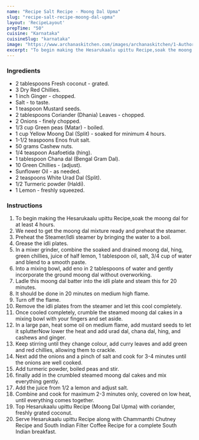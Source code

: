 ---
name: "Recipe Salt Recipe - Moong Dal Upma"
slug: "recipe-salt-recipe-moong-dal-upma"
layout: 'RecipeLayout'
prepTime: "50"
cuisine: "Karnataka"
cuisineSlug: "karnataka"
image: "https://www.archanaskitchen.com/images/archanaskitchen/1-Author/Gauravi_Vinay/hesarukaalu-upittu-recipe-moong-dal-upma.jpg"
excerpt: "To begin making the Hesarukaalu upittu Recipe,soak the moong dal for at least 4 hours"
---

### Ingredients

- 2 tablespoons Fresh coconut - grated.
- 3 Dry Red Chillies.
- 1 inch Ginger - chopped.
- Salt - to taste.
- 1 teaspoon Mustard seeds.
- 2 tablespoons Coriander (Dhania) Leaves - chopped.
- 2 Onions - finely chopped.
- 1/3 cup Green peas (Matar) - boiled.
- 1 cup Yellow Moong Dal (Split) - soaked for minimum 4 hours.
- 1-1/2 teaspoons Enos fruit salt.
- 50 grams Cashew nuts.
- 1/4 teaspoon Asafoetida (hing).
- 1 tablespoon Chana dal (Bengal Gram Dal).
- 10 Green Chillies - (adjust).
- Sunflower Oil - as needed.
- 2 teaspoons White Urad Dal (Split).
- 1/2 Turmeric powder (Haldi).
- 1 Lemon - freshly squeezed.

### Instructions

1. To begin making the Hesarukaalu upittu Recipe,soak the moong dal for at least 4 hours.
1.  We need to get the moong dal mixture ready and preheat the steamer.
1. Preheat the Steamer/Idli steamer by  bringing the water to a boil.
1. Grease the idli plates.
1. In a mixer grinder, combine the soaked and drained moong dal, hing, green chillies, juice of half lemon, 1 tablespoon oil, salt, 3/4 cup of water and blend to a smooth paste.
1. Into a mixing bowl, add eno in 2 tablespoons of water and gently incorporate the ground moong dal without overworking.
1. Ladle this moong dal batter into the idli plate and steam this for 20 minutes.
1. It should be done in 20 minutes on medium high flame.
1. Turn off the flame.
1. Remove the idli plates from the steamer and let this cool completely.
1. Once cooled completely, crumble the steamed moong dal cakes in a mixing bowl with your fingers and set aside.
1. In a large pan, heat some oil on medium flame, add mustard seeds to let it splutterNow lower the heat and add urad dal, chana dal, hing, and cashews and ginger.
1. Keep stirring until they change colour, add curry leaves and add green and red chillies, allowing them to crackle.
1. Next add the onions and a pinch of salt and cook for 3-4 minutes until the onions are well cooked.
1. Add turmeric powder, boiled peas and stir.
1. finally add in the  crumbled steamed moong dal cakes and mix everything gently.
1. Add the juice from 1/2 a lemon and adjust salt.
1. Combine and cook for maximum 2-3 minutes only, covered on low heat, until everything comes together.
1. Top Hesarukaalu upittu Recipe (Moong Dal Upma) with coriander, freshly grated coconut.
1. Serve Hesarukaalu upittu Recipe along with Chammanthi Chutney Recipe and South Indian Filter Coffee Recipe for a complete South Indian breakfast.
